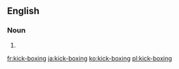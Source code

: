 ==English==

===Noun===
{{en-noun|sg=[[kick]]-[[boxing]]|-}}

# {{alternative spelling of|kickboxing}}

[[fr:kick-boxing]]
[[ja:kick-boxing]]
[[ko:kick-boxing]]
[[pl:kick-boxing]]